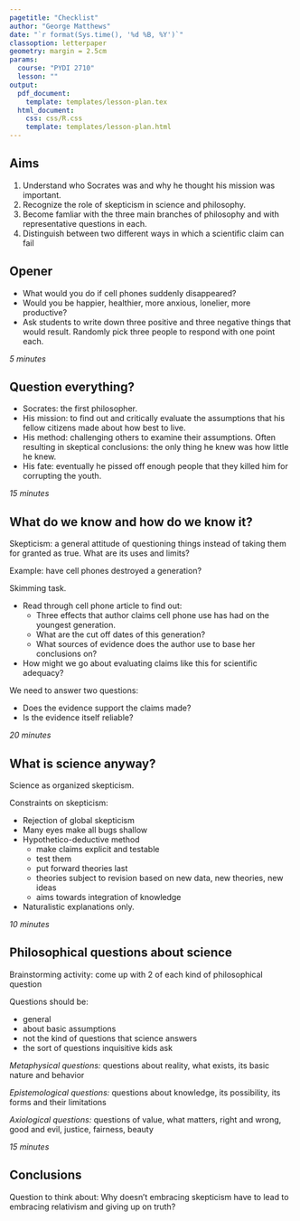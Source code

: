 ```yaml
---
pagetitle: "Checklist"
author: "George Matthews"
date: "`r format(Sys.time(), '%d %B, %Y')`"
classoption: letterpaper
geometry: margin = 2.5cm
params:
  course: "PYDI 2710"
  lesson: ""
output: 
  pdf_document:
    template: templates/lesson-plan.tex
  html_document:
    css: css/R.css
    template: templates/lesson-plan.html
---
```


\thispagestyle{fancy}

## Aims

1. Understand who Socrates was and why he thought his mission was important.
2. Recognize the role of skepticism in science and philosophy.
3. Become famliar with the three main branches of philosophy and with representative questions in each.
4. Distinguish between two different ways in which a scientific claim can fail 

## Opener

- What would you do if cell phones suddenly disappeared? 
- Would you be happier, healthier, more anxious, lonelier, more productive?
- Ask students to write down three positive and three negative things that would result. Randomly pick three people to respond with one point each.

*5 minutes*

## Question everything?

- Socrates: the first philosopher.
- His mission: to find out and critically evaluate the assumptions that his fellow citizens made about how best to live.
- His method: challenging others to examine their assumptions. Often resulting in skeptical conclusions:  the only thing he knew was how little he knew.
- His fate: eventually he pissed off enough people that they killed him for corrupting the youth.

*15 minutes*

## What do we know and how do we know it?

Skepticism: a general attitude of questioning things instead of taking them for granted as true. What are its uses and limits?

Example: have cell phones destroyed a generation?

Skimming task.

- Read through cell phone article to find out:
  - Three effects that author claims cell phone use has had on the youngest generation.
  - What are the cut off dates of this generation?
  - What sources of evidence does the author use to base her conclusions on?
  
- How might we go about evaluating claims like this for scientific adequacy?

We need to answer two questions:

- Does the evidence support the claims made?
- Is the evidence itself reliable?

*20 minutes*

## What is science anyway?

Science as organized skepticism.

Constraints on skepticism:

- Rejection of global skepticism
- Many eyes make all bugs shallow
- Hypothetico-deductive method
  - make claims explicit and testable
  - test them
  - put forward theories last
  - theories subject to revision based on new data, new theories, new ideas
  - aims towards integration of knowledge
- Naturalistic explanations only.
  
*10 minutes*

## Philosophical questions about science

Brainstorming activity: come up with 2 of each kind of philosophical question

Questions should be:

- general
- about basic assumptions
- not the kind of questions that science answers 
- the sort of questions inquisitive kids ask

*Metaphysical questions:* questions about reality, what exists, its basic nature and behavior

*Epistemological questions:* questions about knowledge, its possibility, its forms and their limitations

*Axiological questions:* questions of value, what matters, right and wrong, good and evil, justice, fairness, beauty

*15 minutes*


## Conclusions

Question to think about: Why doesn't embracing skepticism have to lead to embracing relativism and giving up on truth?
